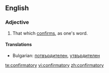 ==English==

===Adjective===
{{en-adj}}

# That which [[confirm]]s, as one's word.

====Translations====
* Bulgarian: [[потвърдителен]], [[утвърдителен]]

[[te:confirmatory]]
[[vi:confirmatory]]
[[zh:confirmatory]]